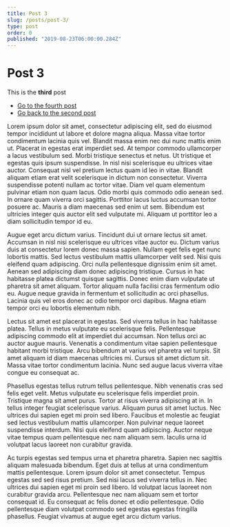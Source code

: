 ```yaml
---
title: Post 3
slug: /posts/post-3/
type: post
order: 0
published: "2019-08-23T06:00:00.284Z"
---
```


# Post 3

This is the **third** post

- [Go to the fourth post](/posts/post-4/)
- [Go back to the second post](/posts/post-2/)


<Navigation />

Lorem ipsum dolor sit amet, consectetur adipiscing elit, sed do eiusmod tempor incididunt ut labore et dolore magna aliqua. Massa vitae tortor condimentum lacinia quis vel. Blandit massa enim nec dui nunc mattis enim ut. Placerat in egestas erat imperdiet sed. At tempor commodo ullamcorper a lacus vestibulum sed. Morbi tristique senectus et netus. Ut tristique et egestas quis ipsum suspendisse. In nisl nisi scelerisque eu ultrices vitae auctor. Consequat nisl vel pretium lectus quam id leo in vitae. Blandit aliquam etiam erat velit scelerisque in dictum non consectetur. Viverra suspendisse potenti nullam ac tortor vitae. Diam vel quam elementum pulvinar etiam non quam lacus. Odio morbi quis commodo odio aenean sed. In ornare quam viverra orci sagittis. Porttitor lacus luctus accumsan tortor posuere ac. Mauris a diam maecenas sed enim ut sem. Bibendum est ultricies integer quis auctor elit sed vulputate mi. Aliquam ut porttitor leo a diam sollicitudin tempor id eu.

Augue eget arcu dictum varius. Tincidunt dui ut ornare lectus sit amet. Accumsan in nisl nisi scelerisque eu ultrices vitae auctor eu. Dictum varius duis at consectetur lorem donec massa sapien. Nullam eget felis eget nunc lobortis mattis. Sed lectus vestibulum mattis ullamcorper velit sed. Nisi quis eleifend quam adipiscing. Orci nulla pellentesque dignissim enim sit amet. Aenean sed adipiscing diam donec adipiscing tristique. Cursus in hac habitasse platea dictumst quisque sagittis. Donec enim diam vulputate ut pharetra sit amet aliquam. Tortor aliquam nulla facilisi cras fermentum odio eu. Augue neque gravida in fermentum et sollicitudin ac orci phasellus. Lacinia quis vel eros donec ac odio tempor orci dapibus. Magna etiam tempor orci eu lobortis elementum nibh.

Lectus sit amet est placerat in egestas. Sed viverra tellus in hac habitasse platea. Tellus in metus vulputate eu scelerisque felis. Pellentesque adipiscing commodo elit at imperdiet dui accumsan. Non tellus orci ac auctor augue mauris. Venenatis a condimentum vitae sapien pellentesque habitant morbi tristique. Arcu bibendum at varius vel pharetra vel turpis. Sit amet aliquam id diam maecenas ultricies mi. Cursus sit amet dictum sit. Massa vitae tortor condimentum lacinia. Nunc sed augue lacus viverra vitae congue eu consequat ac.

Phasellus egestas tellus rutrum tellus pellentesque. Nibh venenatis cras sed felis eget velit. Metus vulputate eu scelerisque felis imperdiet proin. Tristique magna sit amet purus. Tortor at risus viverra adipiscing at in. In tellus integer feugiat scelerisque varius. Aliquam purus sit amet luctus. Nec ultrices dui sapien eget mi proin sed libero. Faucibus et molestie ac feugiat sed lectus vestibulum mattis ullamcorper. Non pulvinar neque laoreet suspendisse interdum. Nisi quis eleifend quam adipiscing. Auctor neque vitae tempus quam pellentesque nec nam aliquam sem. Iaculis urna id volutpat lacus laoreet non curabitur gravida.

Ac turpis egestas sed tempus urna et pharetra pharetra. Sapien nec sagittis aliquam malesuada bibendum. Eget duis at tellus at urna condimentum mattis pellentesque. Lorem ipsum dolor sit amet consectetur. Tempus egestas sed sed risus pretium. Sed nisi lacus sed viverra tellus in. Nec ultrices dui sapien eget mi proin sed libero. Id volutpat lacus laoreet non curabitur gravida arcu. Pellentesque nec nam aliquam sem et tortor consequat id. Eu consequat ac felis donec et odio pellentesque. Odio pellentesque diam volutpat commodo sed egestas egestas fringilla phasellus. Feugiat vivamus at augue eget arcu dictum varius.
